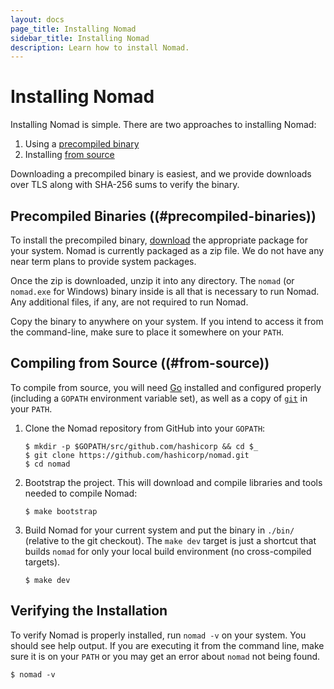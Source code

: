 ```yaml
---
layout: docs
page_title: Installing Nomad
sidebar_title: Installing Nomad
description: Learn how to install Nomad.
---
```


# Installing Nomad

Installing Nomad is simple. There are two approaches to installing Nomad:

1. Using a [precompiled binary](#precompiled-binaries)
1. Installing [from source](#from-source)

Downloading a precompiled binary is easiest, and we provide downloads over
TLS along with SHA-256 sums to verify the binary.

## Precompiled Binaries ((#precompiled-binaries))

To install the precompiled binary,
[download](/downloads) the appropriate package for your system.
Nomad is currently packaged as a zip file. We do not have any near term
plans to provide system packages.

Once the zip is downloaded, unzip it into any directory. The
`nomad` (or `nomad.exe` for Windows) binary inside is all that is
necessary to run Nomad. Any additional files, if any, are not
required to run Nomad.

Copy the binary to anywhere on your system. If you intend to access it
from the command-line, make sure to place it somewhere on your `PATH`.

## Compiling from Source ((#from-source))

To compile from source, you will need [Go](https://golang.org) installed and
configured properly (including a `GOPATH` environment variable set), as well
as a copy of [`git`](https://www.git-scm.com/) in your `PATH`.

1. Clone the Nomad repository from GitHub into your `GOPATH`:

   ```shell
   $ mkdir -p $GOPATH/src/github.com/hashicorp && cd $_
   $ git clone https://github.com/hashicorp/nomad.git
   $ cd nomad
   ```

1. Bootstrap the project. This will download and compile libraries and tools
   needed to compile Nomad:

   ```shell
   $ make bootstrap
   ```

1. Build Nomad for your current system and put the
   binary in `./bin/` (relative to the git checkout). The `make dev` target is
   just a shortcut that builds `nomad` for only your local build environment (no
   cross-compiled targets).

   ```shell
   $ make dev
   ```

## Verifying the Installation

To verify Nomad is properly installed, run `nomad -v` on your system. You should
see help output. If you are executing it from the command line, make sure it is
on your `PATH` or you may get an error about `nomad` not being found.

```shell
$ nomad -v
```
